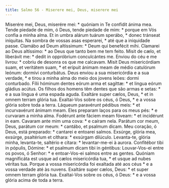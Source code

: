 ```yaml
---
title: Salmo 56 - Miserere mei, Deus, miserere mei
---
```


<div class="grid grid-cols-2 gap-5">
  <span class="col-6 dropcaps text-justify">
    Miserére mei, Deus, miserére mei: * quóniam in Te confídit ánima mea.
  </span>
  <span class="col-6 dropcaps text-justify">
    Tende piedade de mim, ó Deus, tende piedade de mim: * porque em Vós confia a
    minha alma.
  </span>
  <span class="col-6 text-justify">
    Et in umbra alárum tuárum sperábo, * donec tránseat iníquitas.
  </span>
  <span class="col-6 text-justify">
    Na sombra de vossas asas esperarei, * até que a iniquidade passe.
  </span>
  <span class="col-6 text-justify">
    Clamábo ad Deum altíssimum: * Deum qui benefécit mihi.
  </span>
  <span class="col-6 text-justify">
    Clamarei ao Deus altíssimo: * ao Deus que tanto bem me tem feito.
  </span>
  <span class="col-6 text-justify">
    Misit de cælo, et liberávit me: * dedit in oppróbrium conculcántes me.
  </span>
  <span class="col-6 text-justify">
    Enviou do céu e me livrou: * cobriu de desonra os que me calcavam.
  </span>
  <span class="col-6 text-justify">
    Misit Deus misericórdiam suam, et veritátem suam, * et erípuit ánimam meam
    de médio catulórum leónum: dormívi conturbátus.
  </span>
  <span class="col-6 text-justify">
    Deus enviou a sua misericórdia e a sua verdade, * e tirou a minha alma do
    meio dos jovens leões: dormi conturbado.
  </span>
  <span class="col-6 text-justify">
    Fílii hóminum dentes eórum arma et sagíttæ: * et lingua eórum gládius
    acútus.
  </span>
  <span class="col-6 text-justify">
    Os filhos dos homens têm dentes que são armas e setas: * e a sua língua é
    uma espada aguda.
  </span>
  <span class="col-6 text-justify">
    Exaltáre super cælos, Deus, * et in omnem terram glória tua.
  </span>
  <span class="col-6 text-justify">
    Exaltai-Vos sobre os céus, ó Deus, * e a vossa glória sobre toda a terra.
  </span>
  <span class="col-6 text-justify">
    Láqueum paravérunt pédibus meis: * et incurvavérunt ánimam meam.
  </span>
  <span class="col-6 text-justify">
    Eles preparam laços para os meus pés: * e curvaram a minha alma.
  </span>
  <span class="col-6 text-justify">
    Fodérunt ante fáciem meam fóveam: * et incidérunt in eam.
  </span>
  <span class="col-6 text-justify">
    Cavaram ante mim uma cova: * e caíram nela.
  </span>
  <span class="col-6 text-justify">
    Parátum cor meum, Deus, parátum cor meum: * cantábo, et psalmum dicam.
  </span>
  <span class="col-6 text-justify">
    Meu coração, ó Deus, está preparado: * cantarei e entoarei salmos.
  </span>
  <span class="col-6 text-justify">
    Exsúrge, glória mea, exsúrge, psaltérium et cíthara: * exsúrgam dilúculo.
  </span>
  <span class="col-6 text-justify">
    Levanta-te, glória minha, levanta-te, saltério e cítara: * levantar-me-ei à
    aurora.
  </span>
  <span class="col-6 text-justify">
    Confitébor tibi in pópulis, Dómine: * et psalmum dicam tibi in géntibus:
  </span>
  <span class="col-6 text-justify">
    Louvar-Vos-ei entre os povos, ó Senhor: * e entoar-Vos-ei salmos entre as
    gentes.
  </span>
  <span class="col-6 text-justify">
    Quóniam magnificáta est usque ad cælos misericórdia tua, * et usque ad nubes
    véritas tua.
  </span>
  <span class="col-6 text-justify">
    Porque a vossa misericórdia foi exaltada até aos céus * e a vossa verdade
    até às nuvens.
  </span>
  <span class="col-6 text-justify">
    Exaltáre super cælos, Deus: * et super omnem terram glória tua.
  </span>
  <span class="col-6 text-justify">
    Exaltai-Vos sobre os céus, ó Deus: * e a vossa glória acima de toda a terra.
  </span>
</div>
